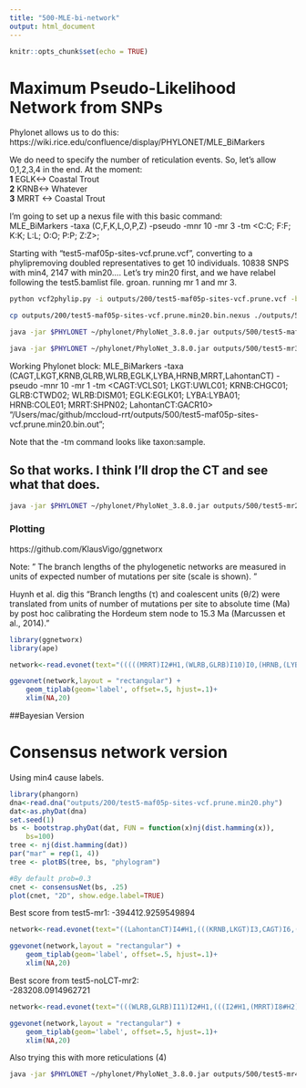 ```yaml
---
title: "500-MLE-bi-network"
output: html_document
---
```


```r
knitr::opts_chunk$set(echo = TRUE)
```

# Maximum Pseudo-Likelihood Network from SNPs

Phylonet allows us to do this: https://wiki.rice.edu/confluence/display/PHYLONET/MLE_BiMarkers    

We do need to specify the number of reticulation events. So, let's allow 0,1,2,3,4 in the end. At the moment:    
__1__ EGLK<-> Coastal Trout   
__2__ KRNB<-> Whatever   
__3__ MRRT <-> Coastal Trout   

I'm going to set up a nexus file with this basic command:    
MLE_BiMarkers -taxa (C,F,K,L,O,P,Z) -pseudo -mnr 10 -mr 3 -tm <C:C; F:F; K:K; L:L; O:O; P:P; Z:Z>;   
    
Starting with "test5-maf05p-sites-vcf.prune.vcf", converting to a phylipremoving doubled representatives to get 10 individuals. 10838 SNPS with min4, 2147 with min20.... Let's try min20 first, and we have relabel following the test5.bamlist file. groan. running mr 1 and mr 3.

```sh
python vcf2phylip.py -i outputs/200/test5-maf05p-sites-vcf.prune.vcf -b -m 20

cp outputs/200/test5-maf05p-sites-vcf.prune.min20.bin.nexus ./outputs/500/test5-maf05p-sites-vcf.prune.min20.bin.nexus

java -jar $PHYLONET ~/phylonet/PhyloNet_3.8.0.jar outputs/500/test5-maf05p-sites-vcf.prune.min20.bin.nexus 

java -jar $PHYLONET ~/phylonet/PhyloNet_3.8.0.jar outputs/500/test5-mr3.nex 
```

Working Phylonet block:  MLE_BiMarkers -taxa (CAGT,LKGT,KRNB,GLRB,WLRB,EGLK,LYBA,HRNB,MRRT,LahontanCT) -pseudo  -mnr 10 -mr 1 -tm  <CAGT:VCLS01; LKGT:UWLC01; KRNB:CHGC01; GLRB:CTWD02; WLRB:DISM01; EGLK:EGLK01; LYBA:LYBA01; HRNB:COLE01; MRRT:SHPN02; LahontanCT:GACR10> "/Users/mac/github/mccloud-rrt/outputs/500/test5-maf05p-sites-vcf.prune.min20.bin.out";   

Note that the -tm command looks like taxon:sample.

## So that works. I think I'll drop the CT and see what that does.
```sh
java -jar $PHYLONET ~/phylonet/PhyloNet_3.8.0.jar outputs/500/test5-mr2-noLCT.nex
```

### Plotting
https://github.com/KlausVigo/ggnetworx   

Note: " The branch lengths of the phylogenetic networks are measured in units of expected
number of mutations per site (scale is shown). "

Huynh et al. dig this "Branch lengths (τ) and coalescent units (θ/2) were translated from units of number of mutations per site to absolute time (Ma) by post hoc calibrating the Hordeum stem node to 15.3 Ma (Marcussen et al., 2014)."    

```r
library(ggnetworx)
library(ape)

network<-read.evonet(text="(((((MRRT)I2#H1,(WLRB,GLRB)I10)I0,(HRNB,(LYBA,EGLK)I9)I6)I3,((KRNB,(I2#H1,LKGT)I8)I1,CAGT)I4)I7,LahontanCT)I5; : [0.0444859239335936](LahontanCT:0.4825865898489565,((CAGT:0.21452042234876778,((LKGT:0.17342555183655908,(MRRT:0.1353344576267162)I2#H1:0.038091094209842885::0.19158824334083324)I8:0.005913039439337575,KRNB:0.17933859127589666)I1:0.03518183107287112)I4:0.19499338506708147,(((EGLK:0.2664890604978235,LYBA:0.2664890604978235)I9:0.01641450564631214,HRNB:0.28290356614413564)I6:0.0729836089771676,((GLRB:0.20689491890819373,WLRB:0.20689491890819373)I10:0.07667918495996323,I2#H1:0.14823964624144076::0.8084117566591668)I0:0.07231307125314629)I3:0.053626632294546006)I7:0.07307278243310728)I5")

ggevonet(network,layout = "rectangular") +
    geom_tiplab(geom='label', offset=.5, hjust=.1)+
    xlim(NA,20)

```

##Bayesian Version


# Consensus network version

Using min4 cause labels.
```r
library(phangorn)
dna<-read.dna("outputs/200/test5-maf05p-sites-vcf.prune.min20.phy")
dat<-as.phyDat(dna)
set.seed(1)
bs <- bootstrap.phyDat(dat, FUN = function(x)nj(dist.hamming(x)), 
    bs=100)
tree <- nj(dist.hamming(dat))
par("mar" = rep(1, 4))
tree <- plotBS(tree, bs, "phylogram")

#By default prob=0.3
cnet <- consensusNet(bs, .25)
plot(cnet, "2D", show.edge.label=TRUE)

```

Best score from test5-mr1:
-394412.9259549894
```r
network<-read.evonet(text="((LahontanCT)I4#H1,(((KRNB,LKGT)I3,CAGT)I6,(((LYBA,HRNB)I1,EGLK)I10,((MRRT,I4#H1)I9,(GLRB,WLRB)I2)I5)I8)I7)I0; : [0.013040585296760188](((((WLRB:0.22776162309533488,GLRB:0.22776162309533488)I2:0.06463921082812785,((LahontanCT:0.11906090759359308)I4#H1:0.021790460524917593::0.3963349058662462,MRRT:0.14085136811851068)I9:0.15154946580495204)I5:0.08204167869850487,(EGLK:0.2885776271656115,(HRNB:0.2661215156457814,LYBA:0.2661215156457814)I1:0.022456111519830124)I10:0.08586488545635607)I8:0.04163165811938818,(CAGT:0.23651067871894904,(LKGT:0.18520543086586533,KRNB:0.18520543086586533)I3:0.05130524785308371)I6:0.17956349202240673)I7:1.067058624535755,I4#H1:1.3640718876835176::0.6036650941337538)I0")

ggevonet(network,layout = "rectangular") +
    geom_tiplab(geom='label', offset=.5, hjust=.1)+
    xlim(NA,20)
```


Best score from test5-noLCT-mr2:   
-283208.0914962721
```r
network<-read.evonet(text="(((WLRB,GLRB)I11)I2#H1,(((I2#H1,(MRRT)I8#H2)I10,((LYBA,HRNB)I9,EGLK)I3)I0,((I8#H2,CAGT)I5,(KRNB,LKGT)I7)I6)I1)I4; : [0.036425807167633474]((((LKGT:0.18754812042490712,KRNB:0.18754812042490712)I7:0.04812800237940207,(CAGT:0.1396563622919577,(MRRT:0.09649601981148434)I8#H1:0.043160342480473346::0.23378351916804896)I5:0.0960197605123515)I6:0.19860508428946552,((EGLK:0.3014118070562103,(HRNB:0.27982920692760105,LYBA:0.27982920692760105)I9:0.02158260012860924)I3:0.050538766636953114,(I8#H1:0.14614630621859323::0.766216480831951,((GLRB:0.1989474150659772,WLRB:0.1989474150659772)I11:0.016631329719374227)I2#H2:0.02706358124472613::0.736092042600517)I10:0.10930824766308583)I0:0.08233063340061131)I1:0.8335031564962991,I2#H2:1.0522056188047224::0.26390795739948303)I4")

ggevonet(network,layout = "rectangular") +
    geom_tiplab(geom='label', offset=.5, hjust=.1)+
    xlim(NA,20)
```

Also trying this with more reticulations (4)

```sh
java -jar $PHYLONET ~/phylonet/PhyloNet_3.8.0.jar outputs/500/test5-mr4-noLCT.nex 
```
